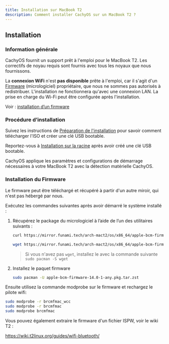 ```yaml
---
title: Installation sur MacBook T2
description: Comment installer CachyOS sur un MacBook T2 ?
---
```



## Installation

### Information générale

CachyOS fournit un support prêt à l'emploi pour le MacBook T2. Les correctifs de noyau requis sont fournis avec tous les noyaux que nous fournissons.

La **connexion WiFi** n'est **pas disponible** prête à l'emploi, car il s'agit d'un [Firmware](https://fr.wikipedia.org/wiki/Firmware) (micrologiciel) propriétaire, que nous ne sommes pas autorisés à redistribuer.
L'installation ne fonctionnera qu'avec une connexion LAN. La prise en charge du Wi-Fi peut être configurée après l'installation.

Voir :  [installation d’un firmware](#installation-of-the-firmware)

### Procédure d’installation

Suivez les instructions de [Préparation de l'installation](/installation/installation_prepare#creating-a-bootable-cachyos-usb-drive) pour savoir comment télécharger l'ISO et créer une clé USB bootable.

Reportez-vous à [Installation sur la racine](/installation/installation_on_root) après avoir créé une clé USB bootable.

CachyOS applique les paramètres et configurations de démarrage nécessaires à votre MacBook T2 avec la détection matérielle CachyOS.

### Installation du Firmware

Le firmware peut être téléchargé et récupéré à partir d'un autre miroir, qui n'est pas hébergé par nous.

Exécutez les commandes suivantes après avoir démarré le système installé :

<Steps>

1. Récupérez le package du micrologiciel à l’aide de l’un des utilitaires suivants :

    <Tabs>

    <TabItem label="using curl">

    ```sh
    curl https://mirror.funami.tech/arch-mact2/os/x86_64/apple-bcm-firmware-14.0-1-any.pkg.tar.zst -o apple-bcm-firmware-14.0-1-any.pkg.tar.zst
    ```

    </TabItem>
    <TabItem label="using wget">

    ```sh
    wget https://mirror.funami.tech/arch-mact2/os/x86_64/apple-bcm-firmware-14.0-1-any.pkg.tar.zst
    ```
    > Si vous n'avez pas `wget`, installez le avec la commande suivante `sudo pacman -S wget`

    </TabItem>
    </Tabs>

2. Installez le paquet firmware
    ```sh
    sudo pacman -U apple-bcm-firmware-14.0-1-any.pkg.tar.zst
    ```

</Steps>

Ensuite  utilisez la commande modprobe sur le firmware et rechargez le pilote wifi:
```bash
sudo modprobe -r brcmfmac_wcc
sudo modprobe -r brcmfmac
sudo modprobe brcmfmac
```

Vous pouvez également extraire le firmware d'un fichier ISPW, voir le wiki T2 :

https://wiki.t2linux.org/guides/wifi-bluetooth/
